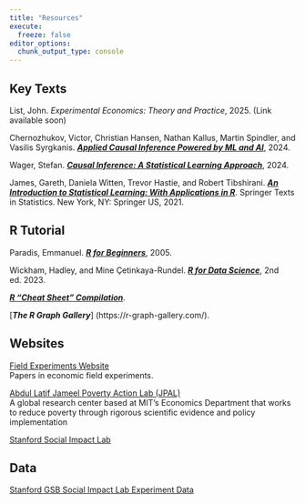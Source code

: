 ```yaml
---
title: "Resources"
execute: 
  freeze: false
editor_options: 
  chunk_output_type: console
---
```


## Key Texts

List, John. *Experimental Economics: Theory and Practice*, 2025. (Link available soon)

Chernozhukov, Victor, Christian Hansen, Nathan Kallus, Martin Spindler, and Vasilis Syrgkanis. [***Applied Causal Inference Powered by ML and AI***](https://causalml-book.org/), 2024.

Wager, Stefan. [***Causal Inference: A Statistical Learning Approach***](https://web.stanford.edu/~swager/causal_inf_book.pdf), 2024.

James, Gareth, Daniela Witten, Trevor Hastie, and Robert Tibshirani. [***An Introduction to Statistical Learning: With Applications in R***](https://doi.org/10.1007/978-1-0716-1418-1). Springer Texts in Statistics. New York, NY: Springer US, 2021. 

## R Tutorial

Paradis, Emmanuel. [***R for Beginners***](https://cran.r-project.org/doc/contrib/Paradis-rdebuts_en.pdf), 2005.

Wickham, Hadley, and Mine Çetinkaya-Rundel. [***R for Data Science***](https://r4ds.hadley.nz/), 2nd ed. 2023.

[***R "Cheat Sheet" Compilation***](https://www.usu.edu/math/amlc/files/r-studio-reference-sheets-compilation.pdf).

[***The R Graph Gallery***] (https://r-graph-gallery.com/).


## Websites

[Field Experiments Website](http://www.fieldexperiments.com/)\
Papers in economic field experiments.

[Abdul Latif Jameel Poverty Action Lab (JPAL)](https://www.povertyactionlab.org/)\
A global research center based at MIT's Economics Department that works to reduce poverty through rigorous scientific evidence and policy implementation

[Stanford Social Impact Lab](https://www.gsb.stanford.edu/faculty-research/labs-initiatives/sil)

## Data

[Stanford GSB Social Impact Lab Experiment Data](https://github.com/gsbDBI/ExperimentData)
